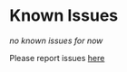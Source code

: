# Known Issues

_no known issues for now_

Please report issues [here](https://github.com/satsigner/satsigner/issues/new)

